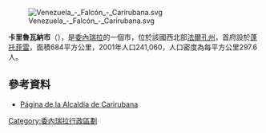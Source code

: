 [[Image:Venezuela_-_Falcón_-_Carirubana.svg|right]]

'''卡里魯瓦納市'''（{{lang-es|Municipio Carirubana}}），是[[委內瑞拉|委內瑞拉]]的一個市，位於該國西北部[[法爾孔州|法爾孔州]]，首府設於[[蓬托菲雷|蓬托菲雷]]，面積684平方公里，2001年人口241,060，人口密度為每平方公里297.6人。

==參考資料==
* [http://www.alcaldiadecarirubana.com.ve Página de la Alcaldía de Carirubana] {{Wayback|url=http://www.alcaldiadecarirubana.com.ve/ |date=20210219172205 }}

{{Venezuela-geo-stub}}
[[Category:委內瑞拉行政區劃|Category:委內瑞拉行政區劃]]